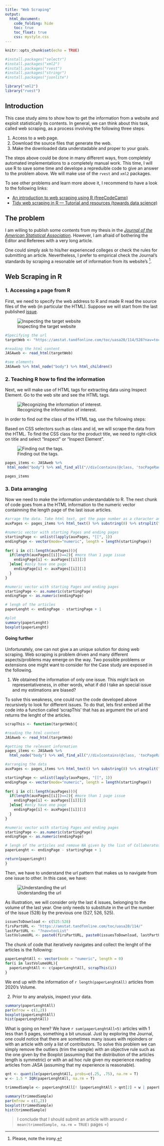 ```yaml
---
title: "Web Scraping"
output:
  html_document: 
    code_folding: hide
    toc: true
    toc_float: true
    css: mystyle.css
---
```


```r
knitr::opts_chunk$set(echo = TRUE)

#install.packages("selectr")
#install.packages("xml2")
#install.packages("rvest")
#install.packages("stringr")
#install.packages("jsonlite")

library("xml2")
library("rvest")
```

## Introduction

This case study aims to show how to get the information from a website and exploit statistically its contents. 
In general, we can think about this task, called web scraping, as a process involving the following three steps:

1. Access to a web page.
2. Download the source files that generate the web.
3. Make the downloaded data understadable and proper to your goals.


The steps above could be done in many different ways, from completely automated implementations to a completely manual work. This time, I will use R to save some time and develope a repreduible code to give an answer to the problem above. We will make use of the `rvest` and `xml2` packages.

To see other problems and learn more above it, I recommend to have a look to the following links: 

* [An introduction to web scraping using R (freeCodeCamp)](https://www.freecodecamp.org/news/an-introduction-to-web-scraping-using-r-40284110c848/)
* [Tidy web scraping in R — Tutorial and resources (towards data science)](https://towardsdatascience.com/tidy-web-scraping-in-r-tutorial-and-resources-ac9f72b4fe47)

## The problem 
I am willing to publish some contents from my thesis in the [*Journal of the American Statistical Association*](https://amstat.tandfonline.com/loi/uasa20). 
However, I am afraid of bothering the Editor and Referees with a very long article.

One could simply ask to his/her experienced colleges or check the rules for submitting an article. Nevertheless, I prefer to empirical check the Journal's standards by scraping a resonable set of information from its website's ^[Please, note the irony.]. 

## Web Scraping in R

### 1. Accessing a page from R

First, we need to specify the web address to R and made R read the source files of the web (in particular the HTML). Suppose we will start from the last published [issue](https://amstat.tandfonline.com/toc/uasa20/114/528?nav=tocList). 

![Inspecting the target website](webScraping/jasa.jpg)

```r
#Specifying the url
targetWeb <- "https://amstat.tandfonline.com/toc/uasa20/114/528?nav=tocList"

#reading the html content
JASAweb <- read_html(targetWeb)

#see elements
JASAweb %>% html_node("body") %>% html_children()
```

### 2. Teaching R how to find the information

Next, we will make use of HTML tags for extracting data using Inspect Element. Go to the web site and see the HTML tags.

![Recognizing the information of interest.](webScraping/pages.jpg)

In order to find out the class of the HTML tag, use the following steps:

Based on CSS selectors such as class and id, we will scrape the data from the HTML. To find the CSS class for the product title, we need to right-click on title and select “Inspect” or “Inspect Element”.

![Finding out the tags.](webScraping/tags.JPG)


```r
pages_items <- JASAweb %>% 
 html_node("body") %>% xml_find_all("//div[contains(@class, 'tocPageRange maintextleft')]")

pages_items
```

### 3. Data arranging 

Now we need to make the information understandable to R. The next chunk of code goes from a the HTML information to the numeric vector containning the length page of the last issue articles.

```r
#arrage the data. Take html text, get the page number as a character and split.
auxPages <- pages_items %>% html_text() %>% substring(8) %>% strsplit("-")

#numeric vector with starting Pages and ending pages
startingPage <- unlist(lapply(auxPages, "[[", 1))
endingPage <- vector(mode="numeric", length = length(startingPage))
  
for( i in c(1:length(auxPages))){
  if(length(auxPages[[i]])==2){ #more than 1 page issue
    endingPage[i] <- auxPages[[i]][2]
  }else{ #only have one page
    endingPage[i] <- auxPages[[i]][1]
  }
}

#numeric vector with starting Pages and ending pages
startingPage <- as.numeric(startingPage)
endingPage <- as.numeric(endingPage)

# lengh of the articles
paperLenght <- endingPage - startingPage + 1

#plot
summary(paperLenght)
boxplot(paperLenght)
```

#### Going further
Unfortunately, one can not give a an unique solution for doing web scraping. Web scraping is problem driven and many different aspects/problems may emerge on the way.
Two possible problems or extensions one might want to consider for the Case study are exposed in the following.

1. We obtained the information of only one issue. This might lack on representativeness, in other words, what if did I take an special issue and my estimations are biased? 

To solve this weakness, one could run the code developed above recursively to look for different issues. To do that, lets first embed all the code into a function called 'scrapThis' that has as argument the url and returns the lenght of the articles.

```r
scrapThis <- function(targetWeb){

#reading the html content
JASAweb <- read_html(targetWeb)

#getting the relevant information
pages_items <- JASAweb %>% 
  html_node("body") %>% xml_find_all("//div[contains(@class, 'tocPageRange maintextleft')]")

#arranging the data
auxPages <- pages_items %>% html_text() %>% substring(8) %>% strsplit("-")

startingPage <- unlist(lapply(auxPages, "[[", 1))
endingPage <- vector(mode="numeric", length = length(startingPage))
  
for( i in c(1:length(auxPages))){
  if(length(auxPages[[i]])==2){ #more than 1 page issue
    endingPage[i] <- auxPages[[i]][2]
  }else{ #only have one page
    endingPage[i] <- auxPages[[i]][1]
  }
}

#numeric vector with starting Pages and ending pages
startingPage <- as.numeric(startingPage)
endingPage <- as.numeric(endingPage)

# lengh of the articles and remove NA given by the list of Collaboratos
paperLenght <- endingPage - startingPage + 1

return(paperLenght)
}
```

Then, we have to understand the url pattern that makes us to navigate from one issue to other. In this case, we have:

![Understanding the url](webScraping/urlAnalysis.JPG)

As illustration, we will consider only the last 4 issues, belonging to the volume of the last year. One only needs to substitute in the url the number of the issue (528) by the previous one (527, 526, 525).

```r
issuesToDownload <- c(525:528)
firsPartURL <- "https://amstat.tandfonline.com/toc/uasa20/114/"
lastPartURL <- "?nav=tocList"
lastVolumeURL <- paste0(firsPartURL, paste0(issuesToDownload, lastPartURL))
```

The chunk of code that iteratively navigates and collect the lenght of the articles is the following:

```r
paperLenghtAll <- vector(mode = "numeric", length = 0)
for(i in lastVolumeURL){
  paperLenghtAll <- c(paperLenghtAll, scrapThis(i))
}
```

We end up with the information of `r length(paperLenghtAll)` articles from 2020's Volume.

2. Prior to any analysis, inspect your data.

```r
summary(paperLenghtAll)
par(mfrow = c(1,2))
boxplot(paperLenghtAll)
hist(paperLenghtAll)
```

What is going on here? We have `r sum(paperLenghtAll<5)` articles with 1 less than 5 pages, something a bit unusual. Just by exploring the Journal, one could notice that there are sometimes many issues with rejoinders or with an article with only a list of contributors. To solve this problem we can simply remove the outliers (trim the sample) with an objective rule such as the one given by the Boxplot (assuming that the distribution of the articles length is symmetric) or with an ad hoc rule given my experience reading articles from JASA (assuming that my experience is reasonable).

```r

qnt <- quantile(paperLenghtAll, probs=c(.25, .75), na.rm = T)
w <- 1.5 * IQR(paperLenghtAll, na.rm = T)

trimmedSample <- paperLenghtAll[! (paperLenghtAll > qnt[2] + w | paperLenghtAll < qnt[1] - w)]

summary(trimmedSample)
par(mfrow = c(1,2))
boxplot(trimmedSample)
hist(trimmedSample)
```

> I conclude that I should submit an article with around `r mean(trimmedSample, na.rm = TRUE)` pages =)
